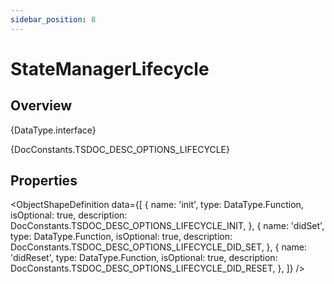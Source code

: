 ```yaml
---
sidebar_position: 8
---
```



# StateManagerLifecycle

## Overview

<TypeDisplay>{DataType.interface}</TypeDisplay>

<MarkdownWrapper>{DocConstants.TSDOC_DESC_OPTIONS_LIFECYCLE}</MarkdownWrapper>

## Properties

<ObjectShapeDefinition
  data={[
    {
      name: 'init',
      type: DataType.Function,
      isOptional: true,
      description: DocConstants.TSDOC_DESC_OPTIONS_LIFECYCLE_INIT,
    },
    {
      name: 'didSet',
      type: DataType.Function,
      isOptional: true,
      description: DocConstants.TSDOC_DESC_OPTIONS_LIFECYCLE_DID_SET,
    },
    {
      name: 'didReset',
      type: DataType.Function,
      isOptional: true,
      description: DocConstants.TSDOC_DESC_OPTIONS_LIFECYCLE_DID_RESET,
    },
  ]} 
/>
